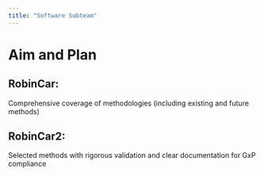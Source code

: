 ```yaml
---
title: "Software Subteam"
---
```


# Aim and Plan

## RobinCar: 

Comprehensive coverage of methodologies (including existing and future methods)

## RobinCar2: 

Selected methods with rigorous validation and clear documentation for GxP compliance
